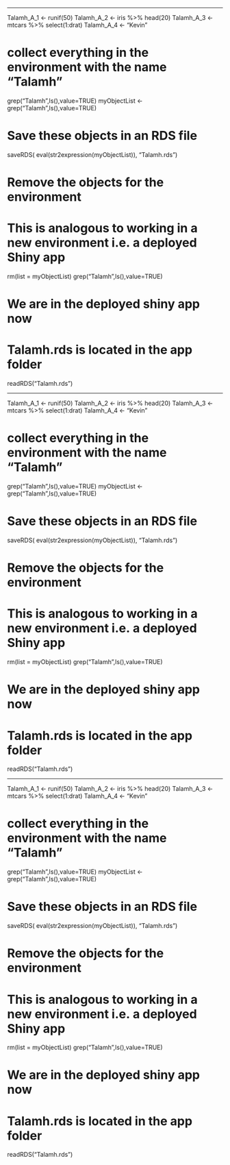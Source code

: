 -----------------------------

Talamh_A_1 <- runif(50)
Talamh_A_2 <- iris %>% head(20)
Talamh_A_3 <- mtcars %>% select(1:drat)
Talamh_A_4 <- "Kevin"

#  collect everything in the environment with the name "Talamh"
grep("Talamh",ls(),value=TRUE)
myObjectList <- grep("Talamh",ls(),value=TRUE)

# Save these objects in an RDS file
saveRDS(  eval(str2expression(myObjectList)), "Talamh.rds")

# Remove the objects for the environment
# This is analogous to working in a new environment i.e. a deployed Shiny app

rm(list = myObjectList)
grep("Talamh",ls(),value=TRUE)

# We are in the deployed shiny app now
# Talamh.rds is located in the app folder

readRDS("Talamh.rds")

-----------------------------

Talamh_A_1 <- runif(50)
Talamh_A_2 <- iris %>% head(20)
Talamh_A_3 <- mtcars %>% select(1:drat)
Talamh_A_4 <- "Kevin"

#  collect everything in the environment with the name "Talamh"
grep("Talamh",ls(),value=TRUE)
myObjectList <- grep("Talamh",ls(),value=TRUE)

# Save these objects in an RDS file
saveRDS(  eval(str2expression(myObjectList)), "Talamh.rds")

# Remove the objects for the environment
# This is analogous to working in a new environment i.e. a deployed Shiny app

rm(list = myObjectList)
grep("Talamh",ls(),value=TRUE)

# We are in the deployed shiny app now
# Talamh.rds is located in the app folder

readRDS("Talamh.rds")

-----------------------------

Talamh_A_1 <- runif(50)
Talamh_A_2 <- iris %>% head(20)
Talamh_A_3 <- mtcars %>% select(1:drat)
Talamh_A_4 <- "Kevin"

#  collect everything in the environment with the name "Talamh"
grep("Talamh",ls(),value=TRUE)
myObjectList <- grep("Talamh",ls(),value=TRUE)

# Save these objects in an RDS file
saveRDS(  eval(str2expression(myObjectList)), "Talamh.rds")

# Remove the objects for the environment
# This is analogous to working in a new environment i.e. a deployed Shiny app

rm(list = myObjectList)
grep("Talamh",ls(),value=TRUE)

# We are in the deployed shiny app now
# Talamh.rds is located in the app folder

readRDS("Talamh.rds")
